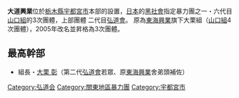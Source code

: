 '''大道興業'''位於[[栃木縣|栃木縣]][[宇都宮市|宇都宮市]]本部的設置，[[日本|日本]]的[[黑社會|黑社會]]指定暴力團之一・六代目[[山口組|山口組]]的3次團體，上部團體 二代目[[弘道會|弘道會]]。
原為[[東海興業|東海興業]]旗下大栗組（[[山口組|山口組]]4次團體），2005年改名並昇格為3次團體。

==最高幹部==
*組長・[[大栗彰|大栗 彰]]（第二代[[弘道會|弘道會]]若眾、原[[東海興業|東海興業]]舍弟頭補佐）

{{DEFAULTSORT:Daido-kogyo}}
[[Category:弘道会|Category:弘道会]]
[[Category:關東地區暴力團|Category:關東地區暴力團]]
[[Category:宇都宮市|Category:宇都宮市]]
<!--
[[en:Daido-kogyo|en:Daido-kogyo]]
-->
{{Japan-org-stub}}